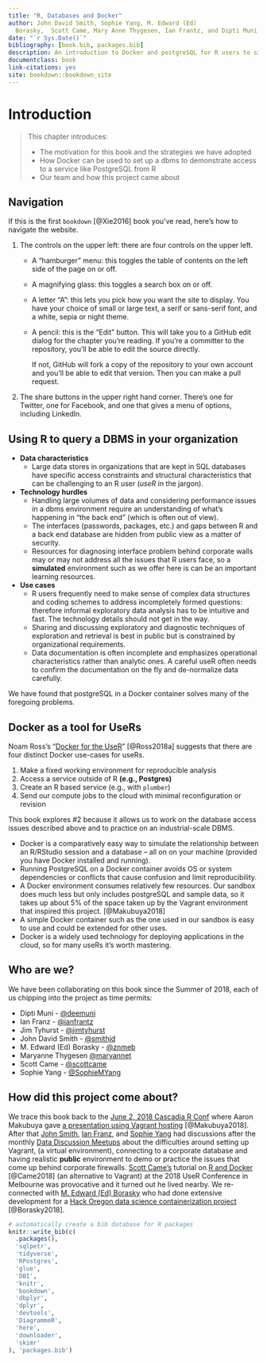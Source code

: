 ```yaml
---
title: "R, Databases and Docker"
author: John David Smith, Sophie Yang, M. Edward (Ed) 
  Borasky,  Scott Came, Mary Anne Thygesen, Ian Frantz, and Dipti Muni
date: "`r Sys.Date()`"
bibliography: [book.bib, packages.bib]
description: An introduction to Docker and postgreSQL for R users to simulate use cases behind corporate walls.
documentclass: book
link-citations: yes
site: bookdown::bookdown_site
---
```


# Introduction

> This chapter introduces:
> 
> * The motivation for this book and the strategies we have adopted
> * How Docker can be used to set up a dbms to demonstrate access to a service like PostgreSQL from R
> * Our team and how this project came about

## Navigation
If this is the first `bookdown` [@Xie2016] book you've read, here's how to navigate the website.

1. The controls on the upper left: there are four controls on the upper left.

    * A "hamburger" menu: this toggles the table of contents on the left side of the page on or off.
    * A magnifying glass: this toggles a search box on or off.
    * A letter "A": this lets you pick how you want the site to display. You have your choice of small or large text, a serif or sans-serif font, and a white, sepia or night theme.
    * A pencil: this is the "Edit" button. This will take you to a GitHub edit dialog for the chapter you're reading. If you're a committer to the repository, you'll be able to edit the source directly. 
    
        If not, GitHub will fork a copy of the repository to your own account and you'll be able to edit that version. Then you can make a pull request.
    
2. The share buttons in the upper right hand corner. There's one for Twitter, one for Facebook, and one that gives a menu of options, including LinkedIn.

## Using R to query a DBMS in your organization

* **Data characteristics**
  * Large data stores in organizations that are kept in SQL databases have specific access constraints and structural characteristics that can be challenging to an R user (*useR* in the jargon).  

* **Technology hurdles**
  * Handling large volumes of data and considering performance issues in a dbms environment require an understanding of what's happening in "the back end" (which is often out of view).
  * The interfaces (passwords, packages, etc.) and gaps between R and a back end database are hidden from public view as a matter of security.
  * Resources for diagnosing interface problem behind corporate walls may or may not address all the issues that R users face, so a **simulated** environment such as we offer here is can be an important learning resources.

* **Use cases**
  * R users frequently need to make sense of complex data structures and coding schemes to address incompletely formed questions: therefore informal exploratory data analysis has to be intuitive and fast. The technology details should not get in the way.
  * Sharing and discussing exploratory and diagnostic techniques of exploration and retrieval is best in public but is constrained by organizational requirements.
  * Data documentation is often incomplete and emphasizes operational characteristics rather than analytic ones.  A careful useR often needs to confirm the documentation on the fly and de-normalize data carefully.

We have found that postgreSQL in a Docker container solves many of the foregoing problems.

## Docker as a tool for UseRs

Noam Ross's "[Docker for the UseR](https://nyhackr.blob.core.windows.net/presentations/Docker-for-the-UseR_Noam-Ross.pdf)" [@Ross2018a] suggests that there are four distinct Docker use-cases for useRs.  

1. Make a fixed working environment for reproducible analysis
2. Access a service outside of R **(e.g., Postgres)**
3. Create an R based service (e.g., with `plumber`)
4. Send our compute jobs to the cloud with minimal reconfiguration or revision

This book explores #2 because it allows us to work on the database access issues described above and to practice on an industrial-scale DBMS.  

* Docker is a comparatively easy way to simulate the relationship between an R/RStudio session and a database -- all on on your machine (provided you have Docker installed and running). 
* Running PostgreSQL on a Docker container avoids OS or system dependencies or conflicts that cause confusion and limit reproducibility. 
* A Docker environment consumes relatively few resources.  Our sandbox does much less but only includes postgreSQL and sample data, so it takes up about 5% of the space taken up by the Vagrant environment that inspired this project. [@Makubuya2018]
* A simple Docker container such as the one used in our sandbox is easy to use and could be extended for other uses.
* Docker is a widely used technology for deploying applications in the cloud, so for many useRs it's worth mastering.

## Who are we?

We have been collaborating on this book since the Summer of 2018, each of us chipping into the project as time permits:

* Dipti Muni - [\@deemuni](https://github.com/deemuni)
* Ian Franz - [\@ianfrantz](https://github.com/ianfrantz)
* Jim Tyhurst - [\@jimtyhurst](https://github.com/jimtyhurst)
* John David Smith - [\@smithjd](https://github.com/smithjd)
* M. Edward (Ed) Borasky - [\@znmeb](https://github.com/znmeb)
* Maryanne Thygesen [\@maryannet](https://github.com/maryannet)
* Scott Came - [\@scottcame](https://github.com/scottcame)
* Sophie Yang - [\@SophieMYang](https://github.com/SophieMYang)

## How did this project come about?

We trace this book back to the [June 2, 2018 Cascadia R Conf](https://cascadiarconf.com/) where Aaron Makubuya gave [a presentation using Vagrant hosting](https://github.com/Cascadia-R/Using_R_With_Databases) [@Makubuya2018].  After that [John Smith](https://github.com/smithjd), [Ian Franz](https://github.com/ianfrantz), and [Sophie Yang](https://github.com/SophieMYang) had discussions after the monthly [Data Discussion Meetups](https://www.meetup.com/Portland-Data-Science-Group/events/fxvhbnywmbgb/) about the difficulties around setting up Vagrant, (a virtual environment), connecting to a corporate database and having realistic **public** environment to demo or practice the issues that come up behind corporate firewalls. [Scott Came's](https://github.com/scottcame) tutorial on [R and Docker](http://www.cascadia-analytics.com/2018/07/21/docker-r-p1.html) [@Came2018] (an alternative to Vagrant) at the 2018 UseR Conference in Melbourne was provocative and it turned out he lived nearby.  We re-connected with [M. Edward (Ed) Borasky](https://github.com/znmeb) who had done extensive development for a [Hack Oregon data science containerization project](https://github.com/hackoregon/data-science-pet-containers) [@Borasky2018].

```r
# automatically create a bib database for R packages
knitr::write_bib(c(
  .packages(),
  'sqlpetr',
  'tidyverse',
  'RPostgres',
  'glue',
  'DBI',
  'knitr',
  'bookdown',
  'dbplyr',
  'dplyr',
  'devtools',
  'DiagrammeR',
  'here',
  'downloader',
  'skimr'
), 'packages.bib')
```
